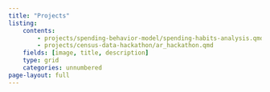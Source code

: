 ```yaml
---
title: "Projects"
listing:
    contents:
        - projects/spending-behavior-model/spending-habits-analysis.qmd
        - projects/census-data-hackathon/ar_hackathon.qmd
    fields: [image, title, description]
    type: grid
    categories: unnumbered
page-layout: full
---
```

